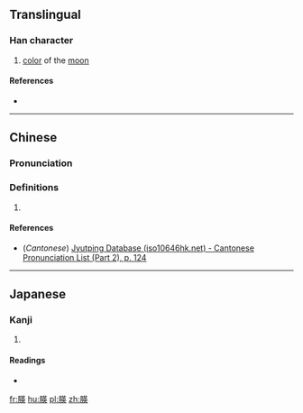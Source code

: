 ==Translingual==

===Han character===
{{Han char|rn=74|rad=月|as=09|sn=13|four=7423<sub>5</sub>|canj=月廿中大 (BTLK)|ids=⿰[[月]][[英]]}}

# [[color]] of the [[moon]]

====References====
* {{Han ref|kx=0506.190|dkj=14385|dj=0887.090|hdz=32093.200|uh=6720|ud=26400|bh=DDC8|bd=56776}}

----

==Chinese==
{{zh-forms}}

===Pronunciation===
{{zh-pron
|m=yīng
|c=jing1
|mc=
|oc=
|ma=
|cat=n
}}

===Definitions===
# {{rfdef|lang=zh}}

====References====
*(''Cantonese'') [http://www.iso10646hk.net/jp/document/download.jsp Jyutping Database (iso10646hk.net) - Cantonese Pronunciation List (Part 2), p. 124]

----

==Japanese==

===Kanji===
{{ja-kanji|grade=|rs=月09}}

# {{defn|lang=ja|sort=月09}}

====Readings====
* {{ja-readings|on=[[えい]] (ei), [[よう]] (yō)|kun=}}

[[fr:朠]]
[[hu:朠]]
[[pl:朠]]
[[zh:朠]]
